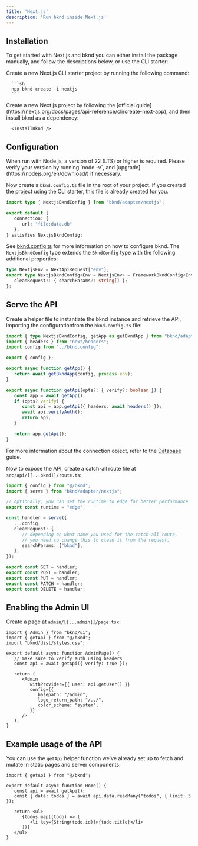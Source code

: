 ```yaml
---
title: 'Next.js'
description: 'Run bknd inside Next.js'
---
```



## Installation
To get started with Next.js and bknd you can either install the package manually, and follow the descriptions below, or use the CLI starter:

<Tabs>
   <Tab title="CLI Starter">
      Create a new Next.js CLI starter project by running the following command:

      ```sh
      npx bknd create -i nextjs
      ```
   </Tab>
   <Tab title="Manual">
      Create a new Next.js project by following the [official guide](https://nextjs.org/docs/pages/api-reference/cli/create-next-app), and then install bknd as a dependency:

      <InstallBknd />
   </Tab>
</Tabs>

## Configuration
<Warning>
   When run with Node.js, a version of 22 (LTS) or higher is required. Please verify your version by running `node -v`, and [upgrade](https://nodejs.org/en/download/) if necessary.
</Warning>

Now create a `bknd.config.ts` file in the root of your project. If you created the project using the CLI starter, this file is already created for you.

```typescript bknd.config.ts
import type { NextjsBkndConfig } from "bknd/adapter/nextjs";

export default {
   connection: {
      url: "file:data.db"
   }, 
} satisfies NextjsBkndConfig;
```

See [bknd.config.ts](/extending/config) for more information on how to configure bknd. The `NextjsBkndConfig` type extends the `BkndConfig` type with the following additional properties:

```typescript
type NextjsEnv = NextApiRequest["env"];
export type NextjsBkndConfig<Env = NextjsEnv> = FrameworkBkndConfig<Env> & {
   cleanRequest?: { searchParams?: string[] };
};
```

## Serve the API
Create a helper file to instantiate the bknd instance and retrieve the API, importing the configurationfrom the `bknd.config.ts` file:

```ts src/bknd.ts
import { type NextjsBkndConfig, getApp as getBkndApp } from "bknd/adapter/nextjs";
import { headers } from "next/headers";
import config from "../bknd.config";

export { config };

export async function getApp() {
   return await getBkndApp(config, process.env);
}

export async function getApi(opts?: { verify?: boolean }) {
   const app = await getApp();
   if (opts?.verify) {
      const api = app.getApi({ headers: await headers() });
      await api.verifyAuth();
      return api;
   }

   return app.getApi();
}
```
For more information about the connection object, refer to the [Database](/usage/database) guide.

Now to expose the API, create a catch-all route file at `src/api/[[...bknd]]/route.ts`:
```ts src/api/[[...bknd]]/route.ts
import { config } from "@/bknd";
import { serve } from "bknd/adapter/nextjs";

// optionally, you can set the runtime to edge for better performance
export const runtime = "edge";

const handler = serve({
   ...config,
   cleanRequest: {
      // depending on what name you used for the catch-all route,
      // you need to change this to clean it from the request.
      searchParams: ["bknd"],
   },
});

export const GET = handler;
export const POST = handler;
export const PUT = handler;
export const PATCH = handler;
export const DELETE = handler;
```

## Enabling the Admin UI
Create a page at `admin/[[...admin]]/page.tsx`:
```tsx admin/[[...admin]]/page.tsx
import { Admin } from "bknd/ui";
import { getApi } from "@/bknd";
import "bknd/dist/styles.css";

export default async function AdminPage() {
   // make sure to verify auth using headers
   const api = await getApi({ verify: true });

   return (
      <Admin
         withProvider={{ user: api.getUser() }}
         config={{
            basepath: "/admin",
            logo_return_path: "/../",
            color_scheme: "system",
         }}
      />
   );
}
```

## Example usage of the API
You can use the `getApi` helper function we've already set up to fetch and mutate in static pages and server components:

```tsx app/page.tsx
import { getApi } from "@/bknd";

export default async function Home() {
   const api = await getApi();
   const { data: todos } = await api.data.readMany("todos", { limit: 5 });

   return <ul>
      {todos.map((todo) => (
         <li key={String(todo.id)}>{todo.title}</li>
      ))}
   </ul>
}
```